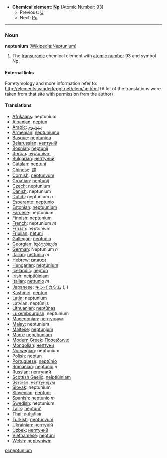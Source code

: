 *'''Chemical element''': '''[[Np]]''' (Atomic Number: 93)
**Previous: [[Uranium|U]]
**Next: [[Plutonium|Pu]]
----
=== Noun ===
'''neptunium''' ([[en:Neptunium|Wikipedia:Neptunium]])

#The [[transuranic]] chemical element with [[atomic number]] 93 and symbol Np.

====External links====
For etymology and more information refer to:
http://elements.vanderkrogt.net/elem/np.html
(A lot of the translations were taken from that site with permission from the author)

==== Translations ====
*[[Afrikaans]]: neptunium
*[[Albanian]]: [[neptun]]
*[[Arabic]]: [[نبتونيوم]]
*[[Armenian]]: [[neptuniumu]]
*[[Basque]]: [[neptunioa]]
*[[Belarussian]]: [[нептунiй]]
*[[Bosnian]]: [[neptunij]]
*[[Breton]]: [[neptuniom]]
*[[Bulgarian]]: [[нептуний]]
*[[Catalan]]: [[neptuni]]
*[[Chinese]]: [[錼]]
*[[Cornish]]: [[neptunyum]]
*[[Croatian]]: [[neptunij]]
*[[Czech]]: neptunium
*[[Danish]]: neptunium
*[[Dutch]]: neptunium ''n''
*[[Esperanto]]: [[neptunio]]
*[[Estonian]]: [[neptuunium]]
*[[Faroese]]: neptunium
*[[Finnish]]: neptunium
*[[French]]: neptunium ''m''
*[[Frisian]]: neptunium
*[[Friulian]]: [[netuni]]
*[[Gallegan]]: [[neptunio]]
*[[Georgian]]: [[ნეპტუნიუმი]]
*[[German]]: Neptunium ''n''
*[[Italian]]: [[nettunio]] ''m''
*[[Hebrew]]: [[נפטוניום]]
*[[Hungarian]]: [[neptúnium]]
*[[Icelandic]]: [[neptún]]
*[[Irish]]: [[neiptiúiniam]]
*[[Italian]]: [[nettunio]] ''m''
*[[Japanese]]: [[キシイカウム]] ([[]], )
*[[Kashmiri]]: [[neptun]]
*[[Latin]]: neptunium
*[[Latvian]]: [[neptūnijs]]
*[[Lithuanian]]: [[neptūnas]]
*[[Luxembourgish]]: neptunium
*[[Macedonian]]: [[нептуниум]]
*[[Malay]]: neptunium
*[[Maltese]]: [[neptunjum]]
*[[Manx]]: [[nepçhunium]]
*[[Modern Greek]]: [[Ποσeιδωνιο]] '' ''
*[[Mongolian]]: [[нептуни]]
*[[Norwegian]]: neptunium
*[[Polish]]: [[neptun]] '' ''
*[[Portuguese]]: [[neptúnio]]
*[[Romanian]]: [[neptuniu]] ''n''
*[[Russian]]: [[нептуний]] '' ''
*[[Scottish Gaelic]]: [[neiptiùiniam]]
*[[Serbian]]: [[нептуниjум]]
*[[Slovak]]: neptunium
*[[Slovenian]]: [[neptunij]]
*[[Spanish]]: [[neptunio]] ''m''
*[[Swedish]]: neptunium
*[[Tajik]]: [[neptuni']]
*[[Thai]]: [[เนปทูเนียม]]
*[[Turkish]]: [[neptunyum]]
*[[Ukrainian]]: [[нептунiй]]
*[[Uzbek]]: [[нептуний]]
*[[Vietnamese]]: [[neptuni]]
*[[Welsh]]: [[neptwniwm]]

[[pl:neptunium]]